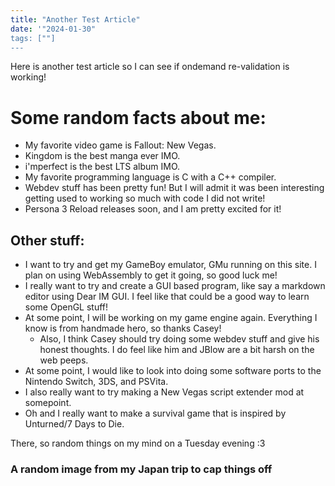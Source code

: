 ```yaml
---
title: "Another Test Article"
date: '"2024-01-30"
tags: [""]
---
```

Here is another test article so I can see if ondemand re-validation is working!

# Some random facts about me:
- My favorite video game is Fallout: New Vegas.
- Kingdom is the best manga ever IMO.
- i'mperfect is the best LTS album IMO.
- My favorite programming language is C with a C++ compiler.
- Webdev stuff has been pretty fun! But I will admit it was been interesting getting used to working so much with code I did not write!
- Persona 3 Reload releases soon, and I am pretty excited for it!

## Other stuff:
- I want to try and get my GameBoy emulator, GMu running on this site. I plan on using WebAssembly to get it going, so good luck me!
- I really want to try and create a GUI based program, like say a markdown editor using Dear IM GUI. I feel like that could be a good way to learn some OpenGL stuff!
- At some point, I will be working on my game engine again. Everything I know is from handmade hero, so thanks Casey!
    - Also, I think Casey should try doing some webdev stuff and give his honest thoughts. I do feel like him and JBlow are a bit harsh on the web peeps.
- At some point, I would like to look into doing some software ports to the Nintendo Switch, 3DS, and PSVita. 
- I also really want to try making a New Vegas script extender mod at somepoint.
- Oh and I really want to make a survival game that is inspired by Unturned/7 Days to Die.

There, so random things on my mind on a Tuesday evening :3

### A random image from my Japan trip to cap things off
<CustomImage src="https://raw.githubusercontent.com/kaemic3/blog-posts/main/images/jp_parfait.jpg" alt="Cake in can!"/>

